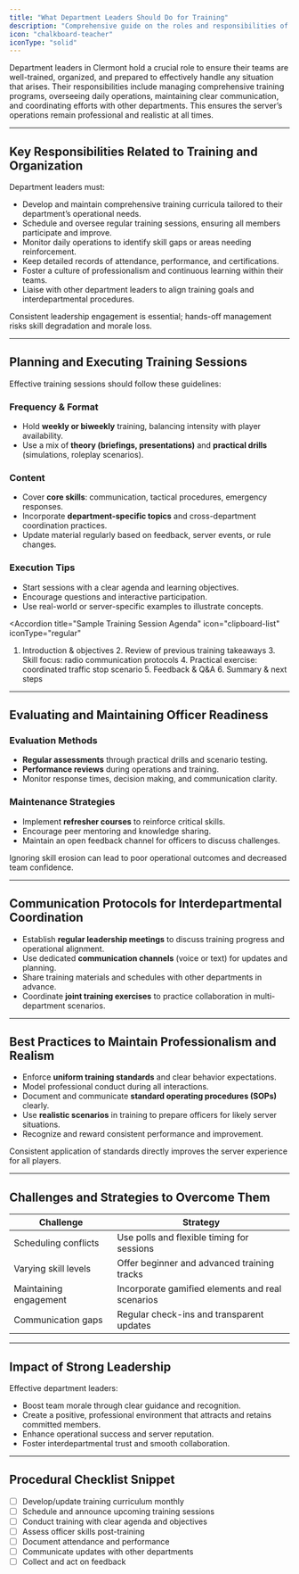 ```yaml
---
title: "What Department Leaders Should Do for Training"
description: "Comprehensive guide on the roles and responsibilities of department leaders for effective training and team readiness."
icon: "chalkboard-teacher"
iconType: "solid"
---
```


Department leaders in Clermont hold a crucial role to ensure their teams are well-trained, organized, and prepared to effectively handle any situation that arises. Their responsibilities include managing comprehensive training programs, overseeing daily operations, maintaining clear communication, and coordinating efforts with other departments. This ensures the server’s operations remain professional and realistic at all times.

---

## Key Responsibilities Related to Training and Organization <i class="fas fa-tasks"></i>

Department leaders must:

- Develop and maintain comprehensive training curricula tailored to their department’s operational needs.
- Schedule and oversee regular training sessions, ensuring all members participate and improve.
- Monitor daily operations to identify skill gaps or areas needing reinforcement.
- Keep detailed records of attendance, performance, and certifications.
- Foster a culture of professionalism and continuous learning within their teams.
- Liaise with other department leaders to align training goals and interdepartmental procedures.

<Note>
  Consistent leadership engagement is essential; hands-off management risks
  skill degradation and morale loss.
</Note>

---

## Planning and Executing Training Sessions <i class="fas fa-calendar-alt"></i>

Effective training sessions should follow these guidelines:

### Frequency & Format

- Hold **weekly or biweekly** training, balancing intensity with player availability.
- Use a mix of **theory (briefings, presentations)** and **practical drills** (simulations, roleplay scenarios).

### Content

- Cover **core skills**: communication, tactical procedures, emergency responses.
- Incorporate **department-specific topics** and cross-department coordination practices.
- Update material regularly based on feedback, server events, or rule changes.

### Execution Tips

- Start sessions with a clear agenda and learning objectives.
- Encourage questions and interactive participation.
- Use real-world or server-specific examples to illustrate concepts.

<Accordion
  title="Sample Training Session Agenda"
  icon="clipboard-list"
  iconType="regular"
>
  1. Introduction & objectives 2. Review of previous training takeaways 3. Skill
  focus: radio communication protocols 4. Practical exercise: coordinated
  traffic stop scenario 5. Feedback & Q&A 6. Summary & next steps
</Accordion>

---

## Evaluating and Maintaining Officer Readiness <i class="fas fa-check-circle"></i>

### Evaluation Methods

- **Regular assessments** through practical drills and scenario testing.
- **Performance reviews** during operations and training.
- Monitor response times, decision making, and communication clarity.

### Maintenance Strategies

- Implement **refresher courses** to reinforce critical skills.
- Encourage peer mentoring and knowledge sharing.
- Maintain an open feedback channel for officers to discuss challenges.

<Warning>
  Ignoring skill erosion can lead to poor operational outcomes and decreased
  team confidence.
</Warning>

---

## Communication Protocols for Interdepartmental Coordination <i class="fas fa-comments"></i>

- Establish **regular leadership meetings** to discuss training progress and operational alignment.
- Use dedicated **communication channels** (voice or text) for updates and planning.
- Share training materials and schedules with other departments in advance.
- Coordinate **joint training exercises** to practice collaboration in multi-department scenarios.

---

## Best Practices to Maintain Professionalism and Realism <i class="fas fa-user-tie"></i>

- Enforce **uniform training standards** and clear behavior expectations.
- Model professional conduct during all interactions.
- Document and communicate **standard operating procedures (SOPs)** clearly.
- Use **realistic scenarios** in training to prepare officers for likely server situations.
- Recognize and reward consistent performance and improvement.

<Check>
  Consistent application of standards directly improves the server experience
  for all players.
</Check>

---

## Challenges and Strategies to Overcome Them <i class="fas fa-exclamation-triangle"></i>

| Challenge              | Strategy                                         |
| ---------------------- | ------------------------------------------------ |
| Scheduling conflicts   | Use polls and flexible timing for sessions       |
| Varying skill levels   | Offer beginner and advanced training tracks      |
| Maintaining engagement | Incorporate gamified elements and real scenarios |
| Communication gaps     | Regular check-ins and transparent updates        |

---

## Impact of Strong Leadership <i class="fas fa-users"></i>

Effective department leaders:

- Boost team morale through clear guidance and recognition.
- Create a positive, professional environment that attracts and retains committed members.
- Enhance operational success and server reputation.
- Foster interdepartmental trust and smooth collaboration.

---

## Procedural Checklist Snippet <i class="fas fa-clipboard-check"></i>

<Snippet id="training-checklist" description="Department Leader Training Checklist">

- [ ] Develop/update training curriculum monthly
- [ ] Schedule and announce upcoming training sessions
- [ ] Conduct training with clear agenda and objectives
- [ ] Assess officer skills post-training
- [ ] Document attendance and performance
- [ ] Communicate updates with other departments
- [ ] Collect and act on feedback

</Snippet>
